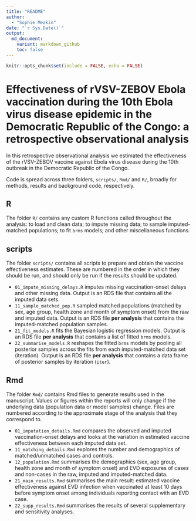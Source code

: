 ```yaml
---
title: "README"
author:
  - "Sophie Meakin"
date: "`r Sys.Date()`"
output:
  md_document:
    variant: markdown_github
    toc: false
---
```


```r
knitr::opts_chunk$set(include = FALSE, echo = FALSE)
```

# Effectiveness of rVSV-ZEBOV Ebola vaccination during the 10th Ebola virus disease epidemic in the Democratic Republic of the Congo: a retrospective observational analysis

In this retrospective observational analysis we estimated the effectiveness of the rVSV-ZEBOV vaccine against Ebola virus disease during the 10th outbreak in the Democratic Republic of the Congo.

Code is spread across three folders, `scripts/`, `Rmd/` and `R/`, broadly for methods, results and background code, respectively.  

## R

The folder `R/` contains any custom R functions called throughout the analysis: to load and clean data; to impute missing data; to sample imputed-matched populations; to fit `brms` models; and other miscellaneous functions.

## scripts

The folder `scripts/` contains all scripts to prepare and obtain the vaccine effectiveness estimates. These are numbered in the order in which they should be run, and should only be run if the results should be updated.

* `01_impute_missing_delays.R` imputes missing vaccination-onset delays and other missing data. Output is an RDS file that contains all the imputed data sets.
* `11_sample_matched_pop.R` sampled matched populations (matched by sex, age group, health zone and month of symptom onset) from the raw and imputed data. Output is an RDS file **per analysis** that contains the imputed-matched population samples.
* `21_fit_models.R` fits the Bayesian logistic regression models. Output is an RDS file **per analysis** that contains a list of fitted `brms` models.
* `22_summarise_models.R` reshapes the fitted `brms` models by pooling all posterior samples across the fits from each imputed-matched data set (iteration). Output is an RDS file **per analysis** that contains a data frame of posterior samples by iteration (`iter`).

## Rmd

The folder `Rmd/` contains Rmd files to generate results used in the manuscript. Values or figures within the reports will only change if the underlying data (population data or model samples) change. Files are numbered according to the approximate stage of the analysis that they correspond to.

* `01_imputation_details.Rmd` compares the observed and imputed vaccination-onset delays and looks at the variation in estimated vaccine effectiveness between each imputed data set.
* `11_matching_details.Rmd` explores the number and demographics of matched/unmatched cases and controls.
* `12_population.Rmd` summarises the demographics (sex, age group, health zone and month of symptom onset) and EVD exposures of cases and non-cases in the raw, imputed and imputed-matched data.
* `21_main_results.Rmd` summarises the main result: estimated vaccine effectiveness against EVD infection when vaccinated at least 10 days before symptom onset among individuals reporting contact with an EVD case.
* `22_supp_results.Rmd` summarises the results of several supplementary and sensitivity analyses.




